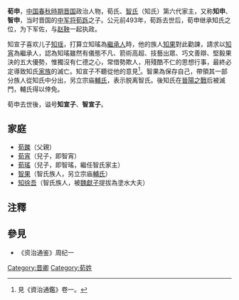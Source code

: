 {{Infobox 先秦人物
|名称= 荀申
|姓=
|氏= 荀氏、[[知氏|知氏]]（或作智氏）
|名=
|字=
|别名= 知申、智申
|别字=
|谥号= 智宣子（或作知宣子）
|时代= 春秋时期
|国家=晉國
|身份=[[晋国|晋国]]下军佐（公元前493年）
|出生=
|逝世=
|在位=
|父= [[荀跞|荀跞]]（亦作知跞、智躒）
|母=
|正妻=
|妾=
|子女= 知宵、[[荀瑤|荀瑤]]（亦作智瑤、知瑤）
|太子=
}}

'''荀申'''，[[中国|中国]][[春秋時期|春秋時期]][[晋国|晋国]]政治人物，荀氏、[[智氏|智氏]]（知氏）第六代家主，又称'''知申'''、'''智申'''，当时晋国的[[中军将|中军将]][[荀跞|荀跞]]之子。公元前493年，荀跞去世后，荀申继承知氏之位，为下军佐，与[[赵鞅|赵鞅]]一起执政。

知宣子喜欢儿子[[知瑶|知瑶]]，打算立知瑤為[[世子|繼承人]]時，他的族人[[知果|知果]]對此勸諫，請求以[[知宵|知宵]]為繼承人，認為知瑤雖然有儀態不凡、箭術高超、技藝出眾、巧文善辯、堅毅果決的五大優勢，惟獨沒有仁德之心，常借勢欺人，用殘酷不仁的思想行事，最終必定導致知氏[[家族|家族]]的滅亡。知宣子不聽從他的意見<ref>見《資治通鑑》卷一。</ref>。智果為保存自己，帶領其一部分族人從知氏中分出，另立宗庙[[輔氏|輔氏]]，表示脱离智氏。後知氏在[[晉陽之戰|晉陽之戰]]后被滅門，輔氏得以倖免。

荀申去世後，谥号'''知宣子'''、'''智宣子'''。

==家庭==
* [[荀躒|荀躒]]（父親）
* [[荀宵|荀宵]]（兒子，即智宵）
* [[荀瑤|荀瑤]]（兒子，即智瑤，繼任智氏家主）
* [[智果|智果]]（智氏族人，另立宗庙[[輔氏|輔氏]]）
* [[知徐吾|知徐吾]]（智氏族人，被[[魏獻子|魏獻子]]提拔為塗水大夫）

==注釋==
{{reflist}}

==參見==
*《资治通鉴》周纪一

{{start box}}
{{s-before|[[荀跞|荀跞]]}}
{{s-title|[[晋国|晋国]][[知氏|知氏]]家主|前493年—前476年以前}}
{{s-after|[[智瑶|智瑶]]}}
{{end box}}

[[Category:晋卿|Category:晋卿]]
[[Category:荀姓|Category:荀姓]]